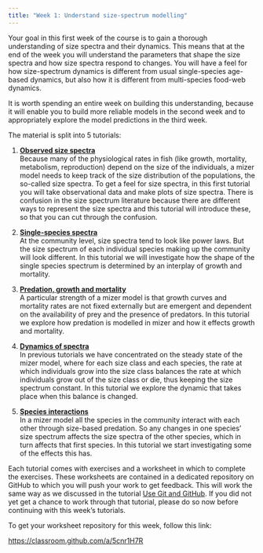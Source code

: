 ```yaml
---
title: "Week 1: Understand size-spectrum modelling"
---
```


Your goal in this first week of the course is to gain a thorough understanding of size spectra and their dynamics. This means that at the end of the week you will understand the parameters that shape the size spectra and how size spectra respond to changes. You will have a feel for how size-spectrum dynamics is different from usual single-species age-based dynamics, but also how it is different from multi-species food-web dynamics.

It is worth spending an entire week on building this understanding, because it will enable you to build more reliable models in the second week and to appropriately explore the model predictions in the third week.

The material is split into 5 tutorials:

1.  [**Observed size spectra**](observed-size-spectra.qmd)\
    Because many of the physiological rates in fish (like growth, mortality, metabolism, reproduction) depend on the size of the individuals, a mizer model needs to keep track of the size distribution of the populations, the so-called size spectra. To get a feel for size spectra, in this first tutorial you will take observational data and make plots of size spectra. There is confusion in the size spectrum literature because there are different ways to represent the size spectra and this tutorial will introduce these, so that you can cut through the confusion.

2.  [**Single-species spectra**](single-species-spectra.qmd)\
    At the community level, size spectra tend to look like power laws. But the size spectrum of each individual species making up the community will look different. In this tutorial we will investigate how the shape of the single species spectrum is determined by an interplay of growth and mortality.

3.  [**Predation, growth and mortality**](predation-growth-and-mortality.qmd)\
    A particular strength of a mizer model is that growth curves and mortality rates are not fixed externally but are emergent and dependent on the availability of prey and the presence of predators. In this tutorial we explore how predation is modelled in mizer and how it effects growth and mortality.

4.  [**Dynamics of spectra**](dynamics-of-spectra.qmd)\
    In previous tutorials we have concentrated on the steady state of the mizer model, where for each size class and each species, the rate at which individuals grow into the size class balances the rate at which individuals grow out of the size class or die, thus keeping the size spectrum constant. In this tutorial we explore the dynamic that takes place when this balance is changed.

5.  [**Species interactions**](species-interactions.qmd)\
    In a mizer model all the species in the community interact with each other through size-based predation. So any changes in one species' size spectrum affects the size spectra of the other species, which in turn affects that first species. In this tutorial we start investigating some of the effects this has.

Each tutorial comes with exercises and a worksheet in which to complete the exercises. These worksheets are contained in a dedicated repository on GitHub to which you will push your work to get feedback. This will work the same way as we discussed in the tutorial [Use Git and GitHub](../prepare/use-git-and-github.qmd). If you did not yet get a chance to work through that tutorial, please do so now before continuing with this week's tutorials.

To get your worksheet repository for this week, follow this link:

<https://classroom.github.com/a/5cnr1H7R>
